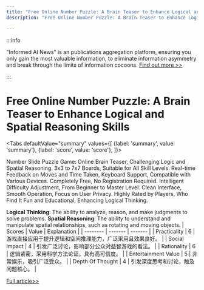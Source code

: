 ```yaml
---
title: "Free Online Number Puzzle: A Brain Teaser to Enhance Logical and Spatial Reasoning Skills"
description: "Free Online Number Puzzle: A Brain Teaser to Enhance Logical and Spatial Reasoning Skills"

---
```



:::info

"Informed AI News" is an publications aggregation platform, ensuring you only gain the most valuable information, to eliminate information asymmetry and break through the limits of information cocoons.  [Find out more >>](/)

:::

# Free Online Number Puzzle: A Brain Teaser to Enhance Logical and Spatial Reasoning Skills


<Tabs
	defaultValue="summary"
	values={[
	{label: 'summary', value: 'summary'},
	{label: 'score', value: 'score'},
]}>
<TabItem value="summary">


Number Slide Puzzle Game: Online Brain Teaser, Challenging Logic and Spatial Reasoning. 3x3 to 7x7 Boards, Suitable for All Skill Levels. Real-time Feedback on Moves and Time Taken, Keyboard Support, Compatible with Various Devices. Completely Free, No Registration Required. Intelligent Difficulty Adjustment, From Beginner to Master Level. Clean Interface, Smooth Operation, Focus on User Privacy. Highly Rated by Players, Who Find It Fun and Educational, Enhancing Logical Thinking.

**Logical Thinking**: The ability to analyze, reason, and make judgments to solve problems.
**Spatial Reasoning**: The ability to understand and manipulate spatial relationships, such as rotating and moving objects.
</TabItem>
<TabItem value="score">
	| Scores     | Value   | Explanation |
	| -------- | ------- | ------- |
	| Practicality  | 6    | 游戏直接应用于提升逻辑和空间推理能力，广泛采用且效果良好。    |
	| Social Impact | 4     | 引发广泛讨论，影响部分公众对益智游戏的看法。    |
	| Rationality    | 6    | 逻辑紧密，采用科学方法论证，具有高可信度。    |
	| Entertainment Value    | 5    | 非常娱乐，吸引广泛受众。    |
	| Depth Of Thought    | 4    | 引发深度思考和讨论，触及问题核心。    |
</TabItem>
</Tabs>

[Full article>>](https://github.com/ruanyf/weekly/issues/5358)
